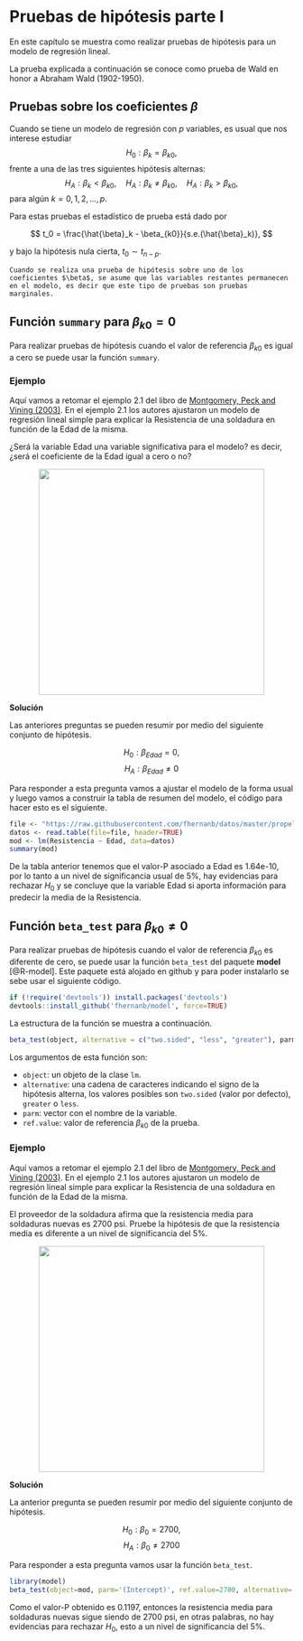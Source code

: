 # Pruebas de hipótesis parte I {#ph1}
En este capítulo se muestra como realizar pruebas de hipótesis para un modelo de regresión lineal.

La prueba explicada a continuación se conoce como prueba de Wald en honor a Abraham Wald (1902-1950).

## Pruebas sobre los coeficientes $\beta$ {-}
Cuando se tiene un modelo de regresión con $p$ variables, es usual que nos interese estudiar 
$$H_0: \beta_k = \beta_{k0},$$
frente a una de las tres siguientes hipótesis alternas:
$$H_A: \beta_k < \beta_{k0}, \quad H_A: \beta_k \neq \beta_{k0}, \quad H_A: \beta_k  > \beta_{k0},$$
para algún $k=0, 1, 2, \ldots, p$.

Para estas pruebas el estadístico de prueba está dado por

$$
t_0 = \frac{\hat{\beta}_k - \beta_{k0}}{s.e.(\hat{\beta}_k)},
$$

y bajo la hipótesis nula cierta, $t_0 \sim t_{n-p}$.

```block2
Cuando se realiza una prueba de hipótesis sobre uno de los coeficientes $\beta$, se asume que las variables restantes permanecen en el modelo, es decir que este tipo de pruebas son pruebas marginales.
```

## Función `summary` para $\beta_{k0} = 0$  {-}
Para realizar pruebas de hipótesis cuando el valor de referencia $\beta_{k0}$ es igual a cero se puede usar la función `summary`. 

### Ejemplo {-} 
Aquí vamos a retomar el ejemplo 2.1 del libro de [Montgomery, Peck and Vining (2003)](https://www.amazon.com/Introduccion-analisis-regresion-lineal-Spanish/dp/9702403278). En el ejemplo 2.1 los autores ajustaron un modelo de regresión lineal simple para explicar la Resistencia de una soldadura en función de la Edad de la misma.

¿Será la variable Edad una variable significativa para el modelo? es decir, ¿será el coeficiente de la Edad igual a cero o no?

<p align="center">
  <img src="images/ilustracion_soldadura.png" width="400">
</p>

__Solución__

Las anteriores preguntas se pueden resumir por medio del siguiente conjunto de hipótesis.

$$H_0: \beta_{Edad} = 0,$$
$$H_A: \beta_{Edad} \neq 0$$

Para responder a esta pregunta vamos a ajustar el modelo de la forma usual y luego vamos a construir la tabla de resumen del modelo, el código para hacer esto es el siguiente.

```r
file <- "https://raw.githubusercontent.com/fhernanb/datos/master/propelente"
datos <- read.table(file=file, header=TRUE)
mod <- lm(Resistencia ~ Edad, data=datos)
summary(mod)
```

De la tabla anterior tenemos que el valor-P asociado a Edad es 1.64e-10, por lo tanto a un nivel de significancia usual de 5%, hay evidencias para rechazar $H_0$ y se concluye que la variable Edad si aporta información para predecir la media de la Resistencia. 

## Función `beta_test` para $\beta_{k0} \neq 0$ {-}
Para realizar pruebas de hipótesis cuando el valor de referencia $\beta_{k0}$ es diferente de cero, se puede usar la función `beta_test` del paquete **model** [@R-model]. Este paquete está alojado en github y para poder instalarlo se sebe usar el siguiente código.

```r
if (!require('devtools')) install.packages('devtools')
devtools::install_github('fhernanb/model', force=TRUE)
```

La estructura de la función se muestra a continuación.

```r
beta_test(object, alternative = c("two.sided", "less", "greater"), parm, ref.value)
```

Los argumentos de esta función son:

- `object`: un objeto de la clase `lm`.
- `alternative`: una cadena de caracteres indicando el signo de la hipótesis alterna, los valores posibles son `two.sided` (valor por defecto), `greater` o `less`.
- `parm`: vector con el nombre de la variable.
- `ref.value`: valor de referencia $\beta_{k0}$ de la prueba.

### Ejemplo {-} 
Aquí vamos a retomar el ejemplo 2.1 del libro de [Montgomery, Peck and Vining (2003)](https://www.amazon.com/Introduccion-analisis-regresion-lineal-Spanish/dp/9702403278). En el ejemplo 2.1 los autores ajustaron un modelo de regresión lineal simple para explicar la Resistencia de una soldadura en función de la Edad de la misma.

El proveedor de la soldadura afirma que la resistencia media para soldaduras nuevas es 2700 psi. Pruebe la hipótesis de que la resistencia media es diferente a un nivel de significancia del 5%.

<p align="center">
  <img src="images/ilustracion_soldadura.png" width="400">
</p>

__Solución__

La anterior pregunta se pueden resumir por medio del siguiente conjunto de hipótesis.

$$H_0: \beta_{0} = 2700,$$
$$H_A: \beta_{0} \neq 2700$$

Para responder a esta pregunta vamos usar la función `beta_test`.

```r
library(model)
beta_test(object=mod, parm='(Intercept)', ref.value=2700, alternative='two.sided')
```

Como el valor-P obtenido es 0.1197, entonces la resistencia media para soldaduras nuevas sigue siendo de 2700 psi, en otras palabras, no hay evidencias para rechazar $H_0$, esto a un nivel de significancia del 5%.




